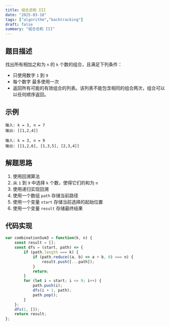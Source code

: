 ```yaml
---
title: 组合总和 III
date: "2025-03-18"
tags: ["algorithm","backtracking"]
draft: false
summary: "组合总和 III"
---
```


## 题目描述

找出所有相加之和为 `n` 的 `k` 个数的组合，且满足下列条件：

- 只使用数字 `1` 到 `9`
- 每个数字 最多使用一次
- 返回所有可能的有效组合的列表。该列表不能包含相同的组合两次，组合可以以任何顺序返回。  


## 示例

```
输入: k = 3, n = 7
输出: [[1,2,4]]
```

```
输入: k = 3, n = 9
输出: [[1,2,6], [1,3,5], [2,3,4]]
```


## 解题思路
1. 使用回溯算法
2. 从 `1` 到 `9` 中选择 `k` 个数，使得它们的和为 `n`
3. 使用递归实现回溯
4. 使用一个数组 `path` 存储当前路径
5. 使用一个变量 `start` 存储当前选择的起始位置
6. 使用一个变量 `result` 存储最终结果



## 代码实现

```js
var combinationSum3 = function(k, n) {
    const result = [];
    const dfs = (start, path) => {
        if (path.length === k) {
            if (path.reduce((a, b) => a + b, 0) === n) {
                result.push([...path]);
            }
            return;
        }   
        for (let i = start; i <= 9; i++) {
            path.push(i);
            dfs(i + 1, path);
            path.pop();
        }
    };
    dfs(1, []);
    return result;
};
```



    
